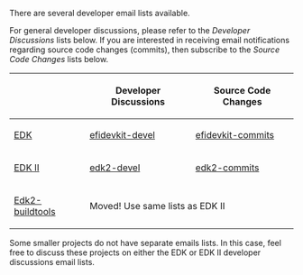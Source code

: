 There are several developer email lists available.

For general developer discussions, please refer to the ''Developer Discussions'' lists below.  If you are interested in receiving email notifications regarding source code changes (commits), then subscribe to the ''Source Code Changes'' lists below.

{| class="wikitable"
! !! Developer Discussions !! Source Code Changes
|-
| [[EDK]]
| [https://lists.sourceforge.net/lists/listinfo/efidevkit-devel efidevkit-devel]
| [https://lists.sourceforge.net/lists/listinfo/efidevkit-commits efidevkit-commits]
|-
| [http://www.tianocore.org/edk2/ EDK II]
| [https://lists.sourceforge.net/lists/listinfo/edk2-devel edk2-devel]
| [https://lists.sourceforge.net/lists/listinfo/edk2-commits edk2-commits]
|-
| [[Edk2-buildtools]]
| colspan="2" | Moved! Use same lists as EDK II
|}

Some smaller projects do not have separate emails lists.  In this case, feel free to discuss these projects on either the EDK or EDK II developer discussions email lists.
